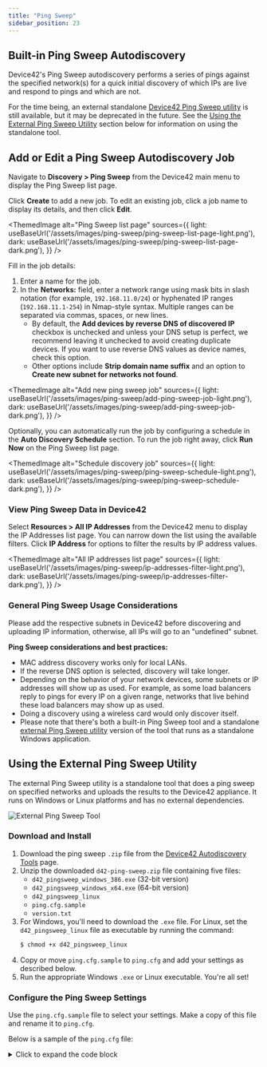 ```yaml
---
title: "Ping Sweep"
sidebar_position: 23
---
```




## Built-in Ping Sweep Autodiscovery


Device42's Ping Sweep autodiscovery performs a series of pings against the specified network(s) for a quick initial discovery of which IPs are live and respond to pings and which are not.

For the time being, an external standalone [Device42 Ping Sweep utility](https://www.device42.com/autodiscovery/) is still available, but it may be deprecated in the future. See the [Using the External Ping Sweep Utility](#using-the-external-ping-sweep-utility) section below for information on using the standalone tool.

## Add or Edit a Ping Sweep Autodiscovery Job

Navigate to **Discovery > Ping Sweep** from the Device42 main menu to display the Ping Sweep list page.

Click **Create** to add a new job. To edit an existing job, click a job name to display its details, and then click **Edit**.

<ThemedImage
  alt="Ping Sweep list page"
  sources={{
    light: useBaseUrl('/assets/images/ping-sweep/ping-sweep-list-page-light.png'),
    dark: useBaseUrl('/assets/images/ping-sweep/ping-sweep-list-page-dark.png'),
  }}
/>

Fill in the job details:

1. Enter a name for the job.
2. In the **Networks:** field, enter a network range using mask bits in slash notation (for example, `192.168.11.0/24`) or hyphenated IP ranges (`192.168.11.1-254`) in Nmap-style syntax. Multiple ranges can be separated via commas, spaces, or new lines.
   - By default, the **Add devices by reverse DNS of discovered IP** checkbox is unchecked and unless your DNS setup is perfect, we recommend leaving it unchecked to avoid creating duplicate devices. If you want to use reverse DNS values as device names, check this option.
   - Other options include **Strip domain name suffix** and an option to **Create new subnet for networks not found**.

<ThemedImage
  alt="Add new ping sweep job"
  sources={{
    light: useBaseUrl('/assets/images/ping-sweep/add-ping-sweep-job-light.png'),
    dark: useBaseUrl('/assets/images/ping-sweep/add-ping-sweep-job-dark.png'),
  }}
/>

Optionally, you can automatically run the job by configuring a schedule in the **Auto Discovery Schedule** section. To run the job right away, click **Run Now** on the Ping Sweep list page.

<ThemedImage
  alt="Schedule discovery job"
  sources={{
    light: useBaseUrl('/assets/images/ping-sweep/ping-sweep-schedule-light.png'),
    dark: useBaseUrl('/assets/images/ping-sweep/ping-sweep-schedule-dark.png'),
  }}
/>

### View Ping Sweep Data in Device42

Select **Resources > All IP Addresses** from the Device42 menu to display the IP Addresses list page. You can narrow down the list using the available filters. Click **IP Address** for options to filter the results by IP address values.

<ThemedImage
  alt="All IP addresses list page"
  sources={{
    light: useBaseUrl('/assets/images/ping-sweep/ip-addresses-filter-light.png'),
    dark: useBaseUrl('/assets/images/ping-sweep/ip-addresses-filter-dark.png'),
  }}
/>

### General Ping Sweep Usage Considerations

Please add the respective subnets in Device42 before discovering and uploading IP information, otherwise, all IPs will go to an "undefined" subnet.

**Ping Sweep considerations and best practices:**

- MAC address discovery works only for local LANs.
- If the reverse DNS option is selected, discovery will take longer.
- Depending on the behavior of your network devices, some subnets or IP addresses will show up as used. For example, as some load balancers reply to pings for every IP on a given range, networks that live behind these load balancers may show up as used.
- Doing a discovery using a wireless card would only discover itself.
- Please note that there's both a built-in Ping Sweep tool and a standalone [external Ping Sweep utility](#using-the-external-ping-sweep-utility) version of the tool that runs as a standalone Windows application.

## Using the External Ping Sweep Utility

The external Ping Sweep utility is a standalone tool that does a ping sweep on specified networks and uploads the results to the Device42 appliance. It runs on Windows or Linux platforms and has no external dependencies.

![External Ping Sweep Tool](/assets/images/Scanning_a_network_range.png)

### Download and Install

1. Download the ping sweep `.zip` file from the [Device42 Autodiscovery Tools](https://www.device42.com/autodiscovery/) page.
2. Unzip the downloaded `d42-ping-sweep.zip` file containing five files:
    - `d42_pingsweep_windows_386.exe` (32-bit version)
    - `d42_pingsweep_windows_x64.exe` (64-bit version)
    - `d42_pingsweep_linux`
    - `ping.cfg.sample`
    - `version.txt`
3. For Windows, you'll need to download the `.exe` file. For Linux, set the `d42_pingsweep_linux` file as executable by running the command:
    ```bash
    $ chmod +x d42_pingsweep_linux
    ``` 
4. Copy or move `ping.cfg.sample` to `ping.cfg` and add your settings as described below.
5. Run the appropriate Windows `.exe` or Linux executable. You're all set!

### Configure the Ping Sweep Settings

Use the `ping.cfg.sample` file to select your settings. Make a copy of this file and rename it to `ping.cfg`.

Below is a sample of the `ping.cfg` file:

<details>
  <summary>Click to expand the code block</summary>
  ```ini
  [settings]
  # base_url points to your Device42 server
  # For example: base_url = https://192.168.1.50
  base_url = https://192.168.1.100
  # Device42 username and password
  username = username
  secret = password

  [targets]
  # targets can be specified as:
  # single: 192.168.1.125
  # range: 192.168.1.101-192.168.1.150
  # cidr block: 192.168.1.0/24
  # any combination of above: 192.168.3.0/24,192.168.4.1-192.168.4.10,192.168.55.22,10.0.0.0/24
  targets = 192.168.1.1/24
  ```
</details>

1. In the **`[settings]`** section, enter the base URL (FQDN or IP) for the Device42 appliance on your network, including credentials. Make sure the credentials have the required access permissions. The minimum required for the user are:
    - Ping Sweep | Can add Ping Sweep
    - Ping Sweep | Can change Ping Sweep
    - IP Address | Can add IP Address
    - IP Address | Can change IP Address
    - IP Address | Can view IP Address
    - Subnet | Can add Subnet
    - Subnet | Can change Subnet
    - Subnet | Can view Subnet
    - Device | Can add Device
    - Device | Can change Device

2. In the **`[targets]`** section, enter a network range using mask bits or you can use hyphen ranges (per Nmap syntax). For example, `192.168.11.0/24` for the subnet range or `192.168.11.1-254` for the hyphenated range. Multiple ranges can be separated by spaces.
3. The **`[options]`** section provides the following options, with explanations in the format
    
    **option_name**: explanation = default value

- **`get_mac_address`**: Try to get MAC address for found IP = `False`
- **`get_hostname`**: Try to get hostname for the found IP via DNS (if there are multiple domains using the same IP, only the first is used) = `False`
- **`threads`**: Number of ping threads = `128`
- **`timeout`**: Timeout for each ping = `2000`
- **`retries`**: Number of retries (better to keep it greater than 2) = `4`
- **`print_ips`**: Print all found IPs = `False`
- **`debug`**: Print all debug messages = `False`
- **`nameservers`**: Custom nameservers = `8.8.8.8,8.8.4.4`

4. The **`[discovery_options]`** section provides the following options, with explanations in the format
    
    **discovery_option_name**: explanation = default value

- **`strip_domain_suffix`**: Strip everything after first dot = `False`
- **`category`**: Category for discovered subnets = `String`
- **`create_new_subnet`**: New subnet for networks not found = `False`
- **`overwrite_subnet_categories`**: Overwrite existing subnet categories = `False`
- **`vrfgroup`**: VRF group for discovered subnets = `String`
- **`type`**: Static/DHCP/Reserved = `String`

### Run and Schedule Ping Sweep jobs

You can start the process by running the executable from the command line – root or administrator privileges are required. You can also schedule runs using an operating system task scheduler (like `crontab` or `at`).

### During and After an External Ping Sweep

You'll see a command prompt after you launch the ping sweep. When completed, the status will change to "Finished". If successful, you will see "Success" messages in the status box, and new and updated subnet and IP information in Device42

![](/assets/images/WEB_695_PS41.png)
